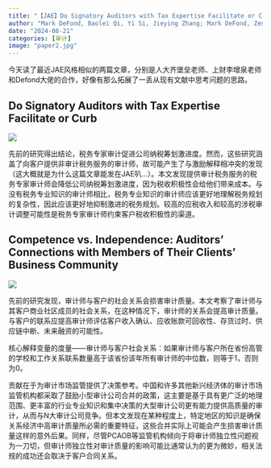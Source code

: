 ```yaml
---
title: "【JAE】Do Signatory Auditors with Tax Expertise Facilitate or Curb ; 【JAE】Competence vs. Independence: Auditors’ Connections with Members of Their Clients’ Business Community"
author: "Mark DeFond, Baolei Qi, Yi Si, Jieying Zhang; Mark DeFond, Zengquan Li, T.J. Wong, Kaiwen Wu"
date: "2024-08-21"
categories: [审计]
image: "paper2.jpg"
---
```


今天读了最近JAE风格相似的两篇文章，分别是人大齐堡垒老师、上财李增泉老师和Defond大佬的合作，好像有那么拓展了一丢从现有文献中思考问题的思路。

## Do Signatory Auditors with Tax Expertise Facilitate or Curb 

![](https://raw.githubusercontent.com/liyuanaa/my-images/main/img/20240806-1.png)

:::{#hero-heading}

先前的研究得出结论，税务专家审计促进公司纳税筹划激进度。然而，这些研究涵盖了向客户提供非审计税务服务的审计师，故可能产生了与激励解释相冲突的发现（这大概就是为什么这篇文章能发在JAE叭…）。本文发现提供审计税务服务的税务专家审计师会降低公司纳税筹划激进度，因为税收积极性会给他们带来成本。与没有税务专业知识的审计师相比，税务专业知识的审计师应该更好地理解税务规划的复杂性，因此应该更好地抑制激进的税务规划。较高的应税收入和较高的涉税审计调整可能性是税务专家审计师约束客户税收积极性的渠道。

## Competence vs. Independence: Auditors’ Connections with Members of Their Clients’ Business Community

![](https://raw.githubusercontent.com/liyuanaa/my-images/main/img/20240806-2.png)

先前的研究发现，审计师与客户的社会关系会损害审计质量。本文考察了审计师与其客户商业社区成员的社会关系，在这种情况下，审计师的关系会提高审计质量。与客户的联系应提高审计师评估客户收入确认、应收账款可回收性、存货过时、供应链中断、未来融资的可能性。

核心解释变量的度量——审计师与客户社会关系：如果审计师与客户所在省份高管的学校和工作关系联系数量高于该省份该年所有审计师的中位数，则等于1，否则为0。

贡献在于为审计市场监管提供了决策参考。中国和许多其他新兴经济体的审计市场监管机构都采取了鼓励小型审计公司合并的政策，这主要是基于具有更广泛的地理范围、更丰富的行业专业知识和集中决策的大型审计公司更有能力提供高质量的审计，从而与N大审计公司竞争。但本文发现在某种程度上，特定地区的知识是确保关系经济中高审计质量所必需的重要特征，这些合并实际上可能会产生损害审计质量这样的意外后果。同样，尽管PCAOB等监管机构倾向于将审计师独立性问题视为一刀切，但审计师独立性对审计质量的影响可能比通常认为的更为微妙，相关法规的成功还会取决于客户合同关系。

:::